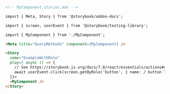 ```md
<!-- MyComponent.stories.mdx -->

import { Meta, Story } from '@storybook/addon-docs';

import { screen, userEvent } from '@storybook/testing-library';

import { MyComponent } from './MyComponent';

<Meta title="QueryMethods" component={MyComponent} />

<Story
  name="ExampleWithRole"
  play={ async () => {
    // See https://storybook.js.org/docs/7.0/react/essentials/actions#automatically-matching-args to learn how to setup logging in the Actions panel
    await userEvent.click(screen.getByRole('button', { name: / button label/i }));
  }}>
  <MyComponent />
</Story>
```